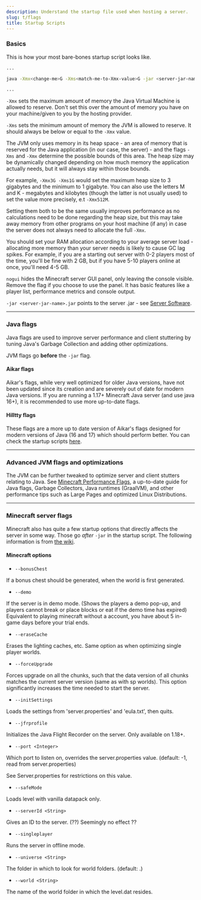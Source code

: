 ```yaml
---
description: Understand the startup file used when hosting a server.
slug: t/flags
title: Startup Scripts
---
```


### Basics

This is how your most bare-bones startup script looks like.

```bash
...

java -Xmx<change-me>G -Xms<match-me-to-Xmx-value>G -jar <server-jar-name>.jar nogui

...
```

`-Xmx` sets the maximum amount of memory the Java Virtual Machine is allowed to reserve. Don't set this over the amount of memory you have on your machine/given to you by the hosting provider.

`-Xms` sets the minimum amount of memory the JVM is allowed to reserve. It should always be below or equal to the `-Xmx` value.

The JVM only uses memory in its heap space - an area of memory that is reserved for the Java application (in our case, the server) - and the flags `-Xms` and `-Xmx`  determine the possible bounds of this area. The heap size may be dynamically changed depending on how much memory the application actually needs, but it will always stay within those bounds. 

For example, `-Xmx3G -Xms1G` would set the maximum heap size to 3 gigabytes and the minimum to 1 gigabyte. You can also use the letters M and K - megabytes and kilobytes (though the latter is not usually used) to set the value more precisely, e.t `-Xmx512M`.

Setting them both to be the same usually improves performance as no calculations need to be done regarding the heap size, but this may take away memory from other programs on your host machine (if any) in case the server does not always need to allocate the full `-Xmx`.

You should set your RAM allocation according to your average server load - allocating more memory than your server needs is likely to cause GC lag spikes. For example, if you are a starting out server with 0-2 players most of the time, you'll be fine with 2 GB, but if you have 5-10 players online at once, you'll need 4-5 GB.

`nogui` hides the Minecraft server GUI panel, only leaving the console visible. Remove the flag if you choose to use the panel. It has basic features like a player list, performance metrics and console output.

`-jar <server-jar-name>.jar` points to the server .jar - see [Server Software](https://www.setup.md/t/server-software).

---

### Java flags

Java flags are used to improve server performance and client stuttering by tuning Java's Garbage Collection and adding other optimizations.

JVM flags go **before** the `-jar` flag.

#### Aikar flags

Aikar's flags, while very well optimized for older Java versions, have not been updated since its creation and are severely out of date for modern Java versions. If you are running a 1.17+ Minecraft Java server (and use java 16+), it is recommended to use more up-to-date flags.

#### Hilltty flags

These flags are a more up to date version of Aikar's flags designed for modern versions of Java (16 and 17) which should perform better. You can check the startup scripts [here](https://github.com/hilltty/hilltty-flags/blob/main/english-lang.md).

---

### Advanced JVM flags and optimizations

The JVM can be further tweaked to optimize server and client stutters relating to Java. See [Minecraft Performance Flags](https://github.com/Mukul1127/Minecraft-Performance-Flags-Benchmarks), a up-to-date guide for Java flags, Garbage Collectors, Java runtimes (GraalVM), and other performance tips such as Large Pages and optimized Linux Distributions.

---

### Minecraft server flags

Minecraft also has quite a few startup options that directly affects the server in some way. Those go _after_ `-jar` in the startup script.
The following information is from [the wiki](https://minecraft.wiki/w/Tutorials/Setting_up_a_server#Minecraft_options).

#### Minecraft options

- `--bonusChest`

If a bonus chest should be generated, when the world is first generated.

- `--demo`

If the server is in demo mode. (Shows the players a demo pop-up, and players cannot break or place blocks or eat if the demo time has expired)
Equivalent to playing minecraft without a account, you have about 5 in-game days before your trial ends.

- `--eraseCache`

Erases the lighting caches, etc. Same option as when optimizing single player worlds.

- `--forceUpgrade`

Forces upgrade on all the chunks, such that the data version of all chunks matches the current server version (same as with sp worlds).
This option significantly increases the time needed to start the server.

- `--initSettings`

Loads the settings from 'server.properties' and 'eula.txt', then quits.

- `--jfrprofile`

Initializes the Java Flight Recorder on the server. Only available on 1.18+.

- `--port <Integer>`

Which port to listen on, overrides the server.properties value. (default: -1, read from server.properties)

See Server.properties for restrictions on this value.

- `--safeMode`

Loads level with vanilla datapack only.

- `--serverId <String>`

Gives an ID to the server. (??)
Seemingly no effect ??

- `--singleplayer`

Runs the server in offline mode.

- `--universe <String>`

The folder in which to look for world folders. (default: .)

- `--world <String>`

The name of the world folder in which the level.dat resides.
